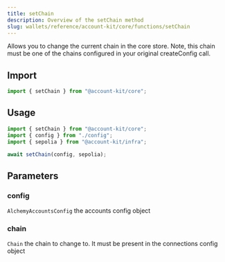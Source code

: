 ```yaml
---
title: setChain
description: Overview of the setChain method
slug: wallets/reference/account-kit/core/functions/setChain
---
```




Allows you to change the current chain in the core store. Note, this chain
must be one of the chains configured in your original createConfig call.

## Import

```ts
import { setChain } from "@account-kit/core";
```

## Usage

```ts
import { setChain } from "@account-kit/core";
import { config } from "./config";
import { sepolia } from "@account-kit/infra";

await setChain(config, sepolia);
```

## Parameters

### config

`AlchemyAccountsConfig`
the accounts config object

### chain

`Chain`
the chain to change to. It must be present in the connections config object
